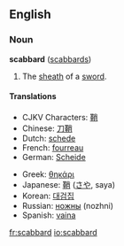 ==English==

===Noun===
'''scabbard''' ([[scabbards]])

# The [[sheath]] of a [[sword]].

====Translations====
{{top}}
*CJKV Characters: [[鞘]]
*Chinese: [[刀鞘]]
*Dutch: [[schede]] {{f}}
*French: [[fourreau]] {{m}}
*German: [[Scheide]] {{f}}
{{mid}}
*Greek: [[θηκάρι]] {{n}}
*Japanese: [[鞘]] ([[さや]], saya)
*Korean: [[대검집]]
*Russian: [[ножны]] {{n}} (nozhni)
*Spanish: [[vaina]] {{f}}
{{bottom}}

[[fr:scabbard]]
[[io:scabbard]]
